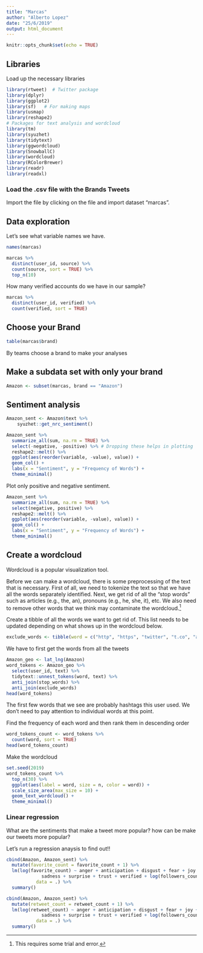 ---
title: "Marcas"
author: "Alberto Lopez"
date: "25/6/2019"
output: html_document
---

```{r setup, include=FALSE}
knitr::opts_chunk$set(echo = TRUE)
```



## Libraries


Load up the necessary libraries

```{r warning=FALSE, message=FALSE, error=FALSE}
library(rtweet)  # Twitter package
library(dplyr)
library(ggplot2)
library(sf)   # For making maps
library(usmap)
library(reshape2)
# Packages for text analysis and wordcloud
library(tm)
library(syuzhet)
library(tidytext)
library(ggwordcloud)
library(SnowballC)
library(wordcloud)
library(RColorBrewer)
library(readr)
library(readxl)
```


### Load the .csv file with the Brands Tweets

Import the file by clicking on the file and import dataset "marcas".


## Data exploration

Let's see what variable names we have.

```{r}
names(marcas)
```


```{r}
marcas %>% 
  distinct(user_id, source) %>% 
  count(source, sort = TRUE) %>% 
  top_n(10)
```

How many verified accounts do we have in our sample?

```{r}
marcas %>% 
  distinct(user_id, verified) %>% 
  count(verified, sort = TRUE)
```


## Choose your Brand

```{r}
table(marcas$brand)
```

By teams choose a brand to make your analyses

## Make a subdata set with only your brand

```{r}
Amazon <- subset(marcas, brand == "Amazon")
```


## Sentiment analysis


```{r eval = FALSE}
Amazon_sent <- Amazon$text %>% 
    syuzhet::get_nrc_sentiment()
```



```{r}
Amazon_sent %>% 
  summarize_all(sum, na.rm = TRUE) %>% 
  select(-negative, -positive) %>% # Dropping these helps in plotting
  reshape2::melt() %>% 
  ggplot(aes(reorder(variable, -value), value)) +
  geom_col() +
  labs(x = "Sentiment", y = "Frequency of Words") +
  theme_minimal()
```

Plot only positive and negative sentiment.

```{r}
Amazon_sent %>% 
  summarize_all(sum, na.rm = TRUE) %>% 
  select(negative, positive) %>% 
  reshape2::melt() %>% 
  ggplot(aes(reorder(variable, -value), value)) +
  geom_col() +
  labs(x = "Sentiment", y = "Frequency of Words") +
  theme_minimal()
```


## Create a wordcloud

Wordcloud is a popular visualization tool.

Before we can make a wordcloud, there is some preprocessing of the text that is necessary. First of all, we need to tokenize the text so that we have all the words separately identified. Next, we get rid of all the "stop words" such as articles (e.g., the, an), pronouns (e.g., he, she, it), etc. We also need to remove other words that we think may contaminate the wordcloud.^[This requires some trial and error.] 

Create a tibble of all the words we want to get rid of. This list needs to be updated depending on what shows up in the wordcloud below.

```{r}
exclude_words <- tibble(word = c("http", "https", "twitter", "t.co", "amazon", "amp", "gt", "â", "iâ", "1", "2", "3", "2066", "2069", "5", "fe0f"))
```

We have to first get the words from all the tweets

```{r}
Amazon_geo <- lat_lng(Amazon)
word_tokens <- Amazon_geo %>% 
  select(user_id, text) %>% 
  tidytext::unnest_tokens(word, text) %>% 
  anti_join(stop_words) %>% 
  anti_join(exclude_words)
head(word_tokens)
```

The first few words that we see are probably hashtags this user used. We don't need to pay attention to individual words at this point.

Find the frequency of each word and then rank them in descending order

```{r}
word_tokens_count <- word_tokens %>% 
  count(word, sort = TRUE)
head(word_tokens_count)
```

Make the wordcloud

```{r}
set.seed(2019)
word_tokens_count %>% 
  top_n(30) %>% 
  ggplot(aes(label = word, size = n, color = word)) +
  scale_size_area(max_size = 10) +
  geom_text_wordcloud() +
  theme_minimal()
```


### Linear regression

What are the sentiments that make a tweet more popular? how can be make our tweets more popular?

Let's run a regression anaysis to find out!!


```{r}
cbind(Amazon, Amazon_sent) %>% 
  mutate(favorite_count = favorite_count + 1) %>% 
  lm(log(favorite_count) ~ anger + anticipation + disgust + fear + joy +
             sadness + surprise + trust + verified + log(followers_count+1),
           data = .) %>% 
  summary()
```




```{r}
cbind(Amazon, Amazon_sent) %>% 
  mutate(retweet_count = retweet_count + 1) %>% 
  lm(log(retweet_count) ~ anger + anticipation + disgust + fear + joy +
             sadness + surprise + trust + verified + log(followers_count+1),
           data = .) %>% 
  summary()
```